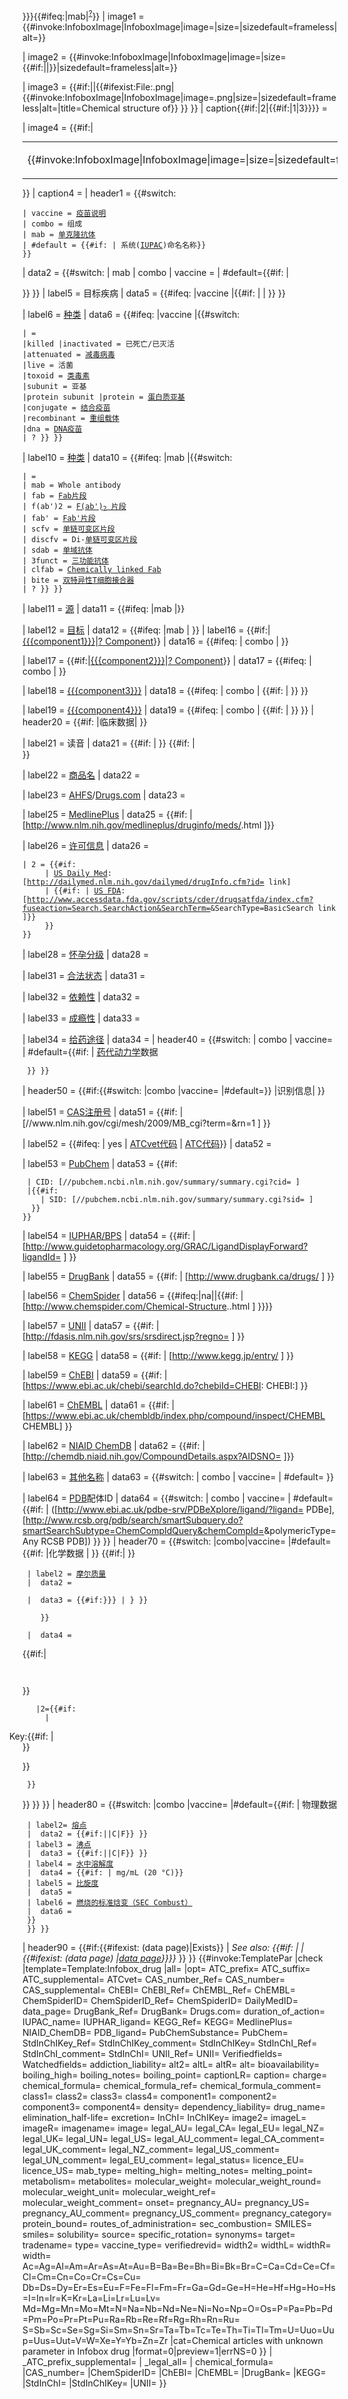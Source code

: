 {{Infobox
| bodystyle = border-spacing:2px;
| headerstyle = background:#ddd
| labelstyle = padding:0.1em 0;line-height:1.2em;

| title = {{{drug_name|{{{imagename|{{PAGENAME}}}}}}}}{{#ifeq:{{lc:{{{type|}}}}}|mab|<sup>[[Nomenclature of monoclonal antibodies|?]]</sup>}}<!--

 IMAGES ----- ----- ----- ----- ----- ----- ----- ----- ----- ----- -->
| image1 = {{#invoke:InfoboxImage|InfoboxImage|image={{{image|}}}|size={{{width|}}}|sizedefault=frameless|alt={{{alt|}}}}}

| image2 = {{#invoke:InfoboxImage|InfoboxImage|image={{{image2|}}}|size={{#if:{{{width2|}}}|{{{width2|}}}|{{{width|}}}}}|sizedefault=frameless|alt={{{alt2|}}}}}

| image3 = {{#if:{{{image|}}}{{{image2|}}}||{{#ifexist:File:{{PAGENAME}}.png|{{#invoke:InfoboxImage|InfoboxImage|image={{PAGENAME}}.png|size={{{width|}}}|sizedefault=frameless|alt={{{alt|}}}|title=Chemical structure of{{PAGENAME}}}} }} }}
| caption{{#if:{{{image2|}}}|2|{{#if:{{{image|}}}|1|3}}}} = {{{caption|}}}

| image4 = {{#if:{{{imageL|}}}{{{imageR|}}}|<table style="width:100%; margin:0;"><tr>
<td style="vertical-align:top; text-align:center; width:50%;">{{#invoke:InfoboxImage|InfoboxImage|image={{{imageL|}}}|size={{{widthL|}}}|sizedefault=frameless|upright=0.5|alt={{{altL|}}}}}</td>
<td style="vertical-align:top; text-align:center; width:50%;">{{#invoke:InfoboxImage|InfoboxImage|image={{{imageR|}}}|size={{{widthR|}}}|sizedefault=frameless|upright=0.5|alt={{{altR|}}}}}</td>
</tr></table>}}
| caption4 = {{{captionLR|}}}<!--

 TYPEHEADER=VACC/COMBO/MAB/IUPAC -->
| header1 = {{#switch:{{lc:{{{type|}}}}}
 | vaccine = [[疫苗说明]]
 | combo = 组成
 | mab = [[单克隆抗体]]
 | #default = {{#if:{{{IUPAC_name|}}} | 系统([[IUPAC]])命名名称}}
 }}<!--

 NAMING 1 none/IUPAC: ----- ----- ----- ----- ----- ----- ----- ----- ----- -----
 If not mab/combo/vaccine then show IUPAC_name -->
|  data2 = {{#switch:{{lc:{{{type|}}}}} | mab | combo | vaccine = | #default={{#if:{{{IUPAC_name|}}} | <div style="word-wrap:break-word; text-align:left; padding-left:1.5em; text-indent:-1.5em; font-size:11px">{{{IUPAC_name}}}</div> }} }}<!--

 NAMING 2, VACCINE: ----- ----- ----- ----- ----- ----- ----- ----- ----- -----
 If type=vaccine then show vaccine details -->
| label5 = 目标疾病<!-- reuse of target; see vacc/mab -->
|  data5 = {{#ifeq:{{lc:{{{type|}}}}} |vaccine |{{#if:{{{target|}}} |{{{target}}} |<!-- cat -->}} }}

| label6 = [[疫苗#种类|种类]]
|  data6 = {{#ifeq:{{lc:{{{type|}}}}} |vaccine |{{#switch:{{lc:{{{vaccine_type|}}}}}
 | =
 |killed |inactivated = 已死亡/已灭活
 |attenuated = [[减毒病毒]]
 |live = 活菌
 |toxoid = [[类毒素]]
 |subunit = 亚基
 |protein subunit |protein = [[蛋白质亚基]]
 |conjugate = [[结合疫苗]]
 |recombinant = [[重组载体]]
 |dna = [[DNA疫苗]]
 | ? }} }}<!-- unk vaccine_type --><!--

 NAMING 3, MAB: ----- ----- ----- ----- ----- ----- ----- ----- ----- -----
 If type=mab then show monoclonal antibody details -->
| label10 = [[:File:Engineered monoclonal antibodies.svg|种类]]
|  data10 = {{#ifeq:{{lc:{{{type|}}}}} |mab |{{#switch:{{lc:{{{mab_type|}}}}}
 | =
 | mab = Whole antibody
 | fab = [[Fab片段]]
 | f(ab')2 = [[片段的抗原结合|F(ab')<sub>2</sub> 片段]]
 | fab' = [[Fab'片段]]
 | scfv = [[单链可变区片段]]
 | discfv = Di-[[单链可变区片段]]
 | sdab = [[单域抗体]]
 | 3funct = [[三功能抗体]]
 | clfab = [[Chemically linked Fab]]
 | bite = [[双特异性T细胞接合器]]
 | ? }} }}

| label11 = [[单克隆抗体#制造|源]]
|  data11 = {{#ifeq:{{lc:{{{type|}}}}} |mab |{{Infobox drug/mab source|mab_source={{{source|}}} }}}}<!-- mab_source == internal only -->

| label12 = [[抗原|目标]]
|  data12 = {{#ifeq:{{lc:{{{type|}}}}} |mab |{{{target|}}} }}<!-- reuse of target; see vacc -->
<!--

 NAMING 4: COMBO ----- ----- ----- ----- ----- ----- ----- ----- ----- -----
 if type=combo show its components (2 obligatory, 3 & 4 optional) -->
| label16 = {{#if:{{{component1|}}}|[[{{{component1}}}]]|[[? Component]]}}
|  data16 = {{#ifeq:{{lc:{{{type|}}}}} | combo | {{{class1|? Class}}} }}

| label17 = {{#if:{{{component2|}}}|[[{{{component2}}}]]|[[? Component]]}}
|  data17 = {{#ifeq:{{lc:{{{type|}}}}} | combo | {{{class2|? Class}}} }}

| label18 = [[{{{component3}}}]]
|  data18 = {{#ifeq:{{lc:{{{type|}}}}} | combo | {{#if:{{both|{{{component3|}}}|{{{class3|}}}}} | {{{class3|? Class}}} }} }}

| label19 = [[{{{component4}}}]]
|  data19 = {{#ifeq:{{lc:{{{type|}}}}} | combo | {{#if:{{both|{{{component4|}}}|{{{class4|}}}}} | {{{class4|? Class}}} }} }}<!--

 CLINICAL DATA ----- ----- ----- ----- ----- ----- ----- ----- ----- ----- -->
| header20 = {{#if:{{{DailyMedID|}}}{{{Drugs.com|}}}{{{MedlinePlus|}}}{{{PLLR|}}}{{{addiction_liability|}}}{{{dependency_liability|}}}{{{legal_AU_comment|}}}{{{legal_AU|}}}{{{legal_CA_comment|}}}{{{legal_CA|}}}{{{legal_EU_comment|}}}{{{legal_EU|}}}{{{legal_NZ_comment|}}}{{{legal_NZ|}}}{{{legal_UK_comment|}}}{{{legal_UK|}}}{{{legal_UN_comment|}}}{{{legal_UN|}}}{{{legal_US_comment|}}}{{{legal_US|}}}{{{legal_status|}}}{{{licence_EU|}}}{{{pregnancy_AU_comment|}}}{{{pregnancy_AU|}}}{{{pregnancy_US_comment|}}}{{{pregnancy_US|}}}{{{pregnancy_category|}}}{{{routes_of_administration|}}}{{{tradename|}}}
|临床数据|<!--H20-NO CLINICAL DATA-->}}

| label21 = 读音
|  data21 = {{#if:{{{pronounce|}}}{{{pronounce comment|}}} |{{{pronounce|}}}{{{pronounce ref|}}}&#x20;{{{pronounce comment|}}} }}<!--
         -->{{#if:{{{pronounce 2|}}} |<br/>{{{pronounce 2|}}} }}

| label22 = [[商品名]]
|  data22 = {{{tradename|}}}

| label23 = [[AHFS]]/[[Drugs.com]]
|  data23 = {{{Drugs.com|}}}

| label25 = [[MedlinePlus]]
|  data25 = {{#if: {{{MedlinePlus|}}} | <span class="reflink plainlinks nourlexpansion">[http://www.nlm.nih.gov/medlineplus/druginfo/meds/{{{MedlinePlus}}}.html {{{MedlinePlus}}}]</span>}}

| label26 = [[Regulation of therapeutic goods|许可信息]]
|  data26 = {{comma separated entries
 | 1 = {{#if:{{{licence_EU|}}} | [[EMA]]:<span class="reflink plainlinks nourlexpansion">[{{Infobox drug/EMA-EPAR|1={{{licence_EU}}}}} Link]</span>}}
 | 2 = {{#if:{{{DailyMedID|}}}
      | [[Daily Med|US&nbsp;Daily&nbsp;Med]]:<span class="reflink plainlinks nourlexpansion">[http://dailymed.nlm.nih.gov/dailymed/drugInfo.cfm?id={{{DailyMedID}}} link]</span>
      | {{#if:{{{licence_US|}}} | [[U.S. Food and Drug Administration|US&nbsp;FDA]]:<span class="reflink plainlinks nourlexpansion">[http://www.accessdata.fda.gov/scripts/cder/drugsatfda/index.cfm?fuseaction=Search.SearchAction&SearchTerm={{{licence_US}}}&SearchType=BasicSearch link]</span>}}
      }}<!-- rm #3= here-->
 }}

<!-- pregnancy categories -->
| label28 = [[Pregnancy category|怀孕分级]]
|  data28 = {{Infobox drug/pregnancy category
|pregnancy_AU = {{{pregnancy_AU|}}}
|pregnancy_US = {{{pregnancy_US|}}}
|pregnancy_AU_comment = {{{pregnancy_AU_comment|}}}
|pregnancy_US_comment = {{{pregnancy_US_comment|}}}
|pregnancy_category = {{{pregnancy_category|}}}
|PLLR               = {{{PLLR|}}}
}}

| label31 = [[合法状态]]
|  data31 = {{Infobox drug/legal status
 |legal_AU={{{legal_AU|}}}
 |legal_CA={{{legal_CA|}}}
 |legal_NZ={{{legal_NZ|}}}
 |legal_UK={{{legal_UK|}}}
 |legal_US={{{legal_US|}}}
 |legal_EU={{{legal_EU|}}}
 |legal_UN={{{legal_UN|}}}
 |legal_AU_comment={{{legal_AU_comment|}}}
 |legal_CA_comment={{{legal_CA_comment|}}}
 |legal_NZ_comment={{{legal_NZ_comment|}}}
 |legal_UK_comment={{{legal_UK_comment|}}}
 |legal_US_comment={{{legal_US_comment|}}}
 |legal_EU_comment={{{legal_EU_comment|}}}
 |legal_UN_comment={{{legal_UN_comment|}}}
 |legal_status={{{legal_status|}}}
 }}

| label32 = [[药物依赖|依赖性]]
|  data32 = {{{dependency_liability|}}}

| label33 = [[成瘾|成瘾性]]
|  data33 = {{{addiction_liability|}}}

| label34 = [[药物|给药途径]]
|  data34 = {{{routes_of_administration|}}}<!--

 PHARMACOKINETIC ----- ----- ----- ----- ----- ----- ----- ----- ----- ----- -->
| header40 = {{#switch:{{lc:{{{type|}}}}} | combo | vaccine= | #default={{#if:{{{bioavailability|}}}{{{protein_bound|}}}{{{metabolism|}}}{{{metabolites|}}}{{{onset|}}}{{{elimination_half-life|}}}{{{duration_of_action|}}}{{{excretion|}}} | [[药代动力学]]数据<!--
 -->{{Infobox|child=yes
  | labelstyle = padding:0.1em 0; line-height:1.2em;
  | label1 = [[生物利用度]]
  |  data1 = {{{bioavailability|}}}
  | label2 = [[血浆蛋白结合|蛋白结合度]]
  |  data2 = {{{protein_bound|}}}
  | label3 = [[药物代谢|代谢]]
  |  data3 = {{{metabolism|}}}
  | label4 = [[代谢产物]]
  |  data4 = {{{metabolites|}}}
  | label5 = [[起效]]
  |  data5 = {{{onset|}}}
  | label6 = [[生物半衰期]]
  |  data6 = {{{elimination_half-life|}}}
  | label7 = [[药效学|作用时间]]
  |  data7 = {{{duration_of_action|}}}
  | label8 = [[排泄]]
  |  data8 = {{{excretion|}}}
  }}
  }} }}<!--

 IDENTIFIERS ----- ----- ----- ----- ----- ----- ----- ----- ----- ----- -->
| header50 = {{#if:{{#switch:{{lc:{{{type|}}}}} |combo |vaccine= |#default={{{synonyms|}}}{{{PDB_ligand|}}}}}{{yesno|{{{ATCvet|}}}|yes=yes|no=}}{{{ATC_prefix|}}}{{{ATC_supplemental|}}}{{{CAS_number|}}}{{{ChEBI|}}}{{{ChEMBL|}}}{{{ChemSpiderID|}}}{{{DrugBank|}}}{{{IUPHAR_ligand|}}}{{{KEGG|}}}{{{NIAID_ChemDB|}}}{{{PubChem|}}}{{{PubChemSubstance|}}}{{{UNII|}}}
|识别信息|<!--H50-NO IDENTIF DATA-->}}

| label51 = [[CAS|CAS注册号]]
|  data51 = {{#if: {{{CAS_number|}}} | <span class="reflink plainlinks nourlexpansion">[//www.nlm.nih.gov/cgi/mesh/2009/MB_cgi?term={{{CAS_number}}}&rn=1 {{{CAS_number}}}]</span> }}{{{CAS_number_Ref|}}}{{{CAS_supplemental|}}}

| label52 = {{#ifeq:{{lc:{{{ATCvet}}}}} | yes | [[解剖学治疗学及化学分类系统#ATCvet|ATCvet代码]] | [[解剖学治疗学及化学分类系统|ATC代码]]}}
|  data52 = {{Infobox drug/ATC |ATCvet={{{ATCvet|no}}} |ATC_prefix={{{ATC_prefix|}}} |ATC_suffix={{{ATC_suffix|}}} |ATC_supplemental={{{ATC_supplemental|}}} }}

| label53 = [[PubChem]]
|  data53 = {{#if:{{{PubChem|}}}
  | CID: <span class="reflink plainlinks nourlexpansion">[//pubchem.ncbi.nlm.nih.gov/summary/summary.cgi?cid={{{PubChem}}} {{{PubChem}}}]</span>
  |{{#if:{{{PubChemSubstance|}}}
     | SID: <span class="reflink plainlinks nourlexpansion">[//pubchem.ncbi.nlm.nih.gov/summary/summary.cgi?sid={{{PubChemSubstance}}} {{{PubChemSubstance}}}]</span>
   }}
 }}

| label54 = [[IUPHAR/BPS]]
|  data54 = {{#if:{{{IUPHAR_ligand|}}} | <span class="reflink plainlinks nourlexpansion">[http://www.guidetopharmacology.org/GRAC/LigandDisplayForward?ligandId={{{IUPHAR_ligand}}} {{{IUPHAR_ligand}}}]</span> }}

| label55 = [[DrugBank]]
|  data55 = {{#if:{{{DrugBank|}}} | <span class="reflink plainlinks nourlexpansion">[http://www.drugbank.ca/drugs/{{{DrugBank}}} {{{DrugBank}}}]</span>{{{DrugBank_Ref|}}} }}

| label56 = [[ChemSpider]]
|  data56 = {{#ifeq:{{lc:{{{ChemSpiderID|}}}}}|na||{{#if:{{{ChemSpiderID|}}} | <span class="reflink plainlinks nourlexpansion">[http://www.chemspider.com/Chemical-Structure.{{{ChemSpiderID}}}.html {{{ChemSpiderID}}}]</span>{{{ChemSpiderID_Ref|}}} }}}}

| label57 = [[UNII]]
|  data57 = {{#if:{{{UNII|}}} | <span class="reflink plainlinks nourlexpansion">[http://fdasis.nlm.nih.gov/srs/srsdirect.jsp?regno={{{UNII}}} {{{UNII}}}]</span>{{{UNII_Ref|}}} }}

| label58 = [[KEGG]]
|  data58 = {{#if:{{{KEGG|}}} | <span class="reflink plainlinks nourlexpansion">[http://www.kegg.jp/entry/{{{KEGG}}} {{{KEGG}}}]</span>{{{KEGG_Ref|}}} }}

| label59 = [[ChEBI]]
|  data59 = {{#if:{{{ChEBI|}}} | <span class="reflink plainlinks nourlexpansion">[https://www.ebi.ac.uk/chebi/searchId.do?chebiId=CHEBI:{{{ChEBI}}} CHEBI:{{{ChEBI}}}]</span>{{{ChEBI_Ref|}}} }}

| label61 = [[ChEMBL]]
|  data61 = {{#if:{{{ChEMBL|}}} |<span class="reflink plainlinks nourlexpansion">[https://www.ebi.ac.uk/chembldb/index.php/compound/inspect/CHEMBL{{{ChEMBL}}} CHEMBL{{{ChEMBL}}}]</span>{{{ChEMBL_Ref|}}} }}

| label62 = [[NIAID ChemDB]]
|  data62 = {{#if:{{{NIAID_ChemDB|}}} | <span class="reflink plainlinks nourlexpansion">[http://chemdb.niaid.nih.gov/CompoundDetails.aspx?AIDSNO={{{NIAID_ChemDB}}} {{{NIAID_ChemDB}}}]</span>}}

| label63 = [[其他名称]]
|  data63 = {{#switch:{{lc:{{{type|}}}}} | combo | vaccine= | #default= {{{synonyms|}}} }}

| label64 = [[PDB]]配体ID
|  data64 = {{#switch:{{lc:{{{type|}}}}} | combo | vaccine= | #default= {{#if:{{{PDB_ligand|}}} | {{{PDB_ligand}}} (<span class="reflink plainlinks nourlexpansion">[http://www.ebi.ac.uk/pdbe-srv/PDBeXplore/ligand/?ligand={{{PDB_ligand}}} PDBe]</span>, <span class="reflink plainlinks nourlexpansion">[http://www.rcsb.org/pdb/search/smartSubquery.do?smartSearchSubtype=ChemCompIdQuery&chemCompId={{{PDB_ligand}}}&polymericType=Any RCSB PDB]</span>)
}} }}
<!--

 CHEMICAL DATA ----- ----- ----- ----- ----- ----- ----- ----- ----- -----
 If type=combo or vaccine, then none of following chemical data parameters to be displayed -->
| header70 = {{#switch:{{lc:{{{type|}}}}} |combo|vaccine=
|#default={{#if:{{{C|}}}{{{H|}}}{{{Ag|}}}{{{Al|}}}{{{As|}}}{{{Au|}}}{{{B|}}}{{{Bi|}}}{{{Br|}}}{{{Ca|}}}{{{Cl|}}}{{{Co|}}}{{{Cr|}}}{{{F|}}}{{{Fe|}}}{{{Gd|}}}{{{Hg|}}}{{{I|}}}{{{K|}}}{{{Li|}}}{{{Mg|}}}{{{Mn|}}}{{{Mo|}}}{{{N|}}}{{{Na|}}}{{{O|}}}{{{P|}}}{{{Pt|}}}{{{S|}}}{{{Sb|}}}{{{Se|}}}{{{Si|}}}{{{Sr|}}}{{{Tc|}}}{{{Zn|}}}{{{chemical_formula|}}}{{{molecular_weight|}}}{{{molecular_weight_round|}}}{{{molecular_weight_unit|}}}{{{molecular_weight_comment|}}}{{{SMILES|}}}{{{smiles|}}}{{{StdInChI|}}}
|化学数据 |<!--H70-NO CHEM DATA-->}}<!--
 -->{{infobox|child=yes
  | labelstyle = padding:0.1em 0; line-height:1.2em;-->
  | label1 = [[化学式]]
  |  data1 = {{#if:{{{chemical_formula|}}} | {{{chemical_formula}}}
             |{{Infobox drug/chem styled
|C={{{C|}}}|H={{{H|}}}|Ag={{{Ag|}}}|Al={{{Al|}}}|As={{{As|}}}|Au={{{Au|}}}|B={{{B|}}}
|Bi={{{Bi|}}}|Br={{{Br|}}}|Ca={{{Ca|}}}|Cl={{{Cl|}}}|Co={{{Co|}}}|Cr={{{Cr|}}}|F={{{F|}}}
|Fe={{{Fe|}}}|Gd={{{Gd|}}}|Hg={{{Hg|}}}|I={{{I|}}}|K={{{K|}}}|Li={{{Li|}}}|Mg={{{Mg|}}}
|Mn={{{Mn|}}}|Mo={{{Mo|}}}|N={{{N|}}}|Na={{{Na|}}}|O={{{O|}}}|P={{{P|}}}|Pt={{{Pt|}}}
|S={{{S|}}}|Sb={{{Sb|}}}|Se={{{Se|}}}|Si={{{Si|}}}|Sr={{{Sr|}}}|Tc={{{Tc|}}}|Zn={{{Zn|}}}
|charge={{{charge|}}}|default=? }}
             }}{{#if:{{{chemical_formula_ref|}}}|&nbsp;{{{chemical_formula_ref|}}}}} {{{chemical_formula_comment|}}}

  | label2 = [[摩尔质量]]
  |  data2 =
{{Chem molar mass
|Ac={{{Ac|}}}|Ag={{{Ag|}}}|Al={{{Al|}}}|Am={{{Am|}}}|Ar={{{Ar|}}}|As={{{As|}}}|At={{{At|}}}|Au={{{Au|}}}|B={{{B|}}}|Ba={{{Ba|}}}|Be={{{Be|}}}|Bh={{{Bh|}}}|Bi={{{Bi|}}}|Bk={{{Bk|}}}|Br={{{Br|}}}|C={{{C|}}}|Ca={{{Ca|}}}|Cd={{{Cd|}}}|Ce={{{Ce|}}}|Cf={{{Cf|}}}|Cl={{{Cl|}}}|Cm={{{Cm|}}}|Cn={{{Cn|}}}|Co={{{Co|}}}|Cr={{{Cr|}}}|Cs={{{Cs|}}}|Cu={{{Cu|}}}|Db={{{Db|}}}|Ds={{{Ds|}}}|Dy={{{Dy|}}}|Er={{{Er|}}}|Es={{{Es|}}}|Eu={{{Eu|}}}|F={{{F|}}}|Fe={{{Fe|}}}|Fl={{{Fl|}}}|Fm={{{Fm|}}}|Fr={{{Fr|}}}|Ga={{{Ga|}}}|Gd={{{Gd|}}}|Ge={{{Ge|}}}|H={{{H|}}}|He={{{He|}}}|Hf={{{Hf|}}}|Hg={{{Hg|}}}|Ho={{{Ho|}}}|Hs={{{Hs|}}}|I={{{I|}}}|In={{{In|}}}|Ir={{{Ir|}}}|K={{{K|}}}|Kr={{{Kr|}}}|La={{{La|}}}|Li={{{Li|}}}|Lr={{{Lr|}}}|Lu={{{Lu|}}}|Lv={{{Lv|}}}|Md={{{Md|}}}|Mg={{{Mg|}}}|Mn={{{Mn|}}}|Mo={{{Mo|}}}|Mt={{{Mt|}}}|N={{{N|}}}|Na={{{Na|}}}|Nb={{{Nb|}}}|Nd={{{Nd|}}}|Ne={{{Ne|}}}|Ni={{{Ni|}}}|No={{{No|}}}|Np={{{Np|}}}|O={{{O|}}}|Os={{{Os|}}}|P={{{P|}}}|Pa={{{Pa|}}}|Pb={{{Pb|}}}|Pd={{{Pd|}}}|Pm={{{Pm|}}}|Po={{{Po|}}}|Pr={{{Pr|}}}|Pt={{{Pt|}}}|Pu={{{Pu|}}}|Ra={{{Ra|}}}|Rb={{{Rb|}}}|Re={{{Re|}}}|Rf={{{Rf|}}}|Rg={{{Rg|}}}|Rh={{{Rh|}}}|Rn={{{Rn|}}}|Ru={{{Ru|}}}|S={{{S|}}}|Sb={{{Sb|}}}|Sc={{{Sc|}}}|Se={{{Se|}}}|Sg={{{Sg|}}}|Si={{{Si|}}}|Sm={{{Sm|}}}|Sn={{{Sn|}}}|Sr={{{Sr|}}}|Ta={{{Ta|}}}|Tb={{{Tb|}}}|Tc={{{Tc|}}}|Te={{{Te|}}}|Th={{{Th|}}}|Ti={{{Ti|}}}|Tl={{{Tl|}}}|Tm={{{Tm|}}}|U={{{U|}}}|Uuo={{{Uuo|}}}|Uup={{{Uup|}}}|Uus={{{Uus|}}}|Uut={{{Uut|}}}|V={{{V|}}}|W={{{W|}}}|Xe={{{Xe|}}}|Y={{{Y|}}}|Yb={{{Yb|}}}|Zn={{{Zn|}}}|Zr={{{Zr|}}}
|fixed = {{{molecular_weight|}}}
|round = {{{molecular_weight_round|}}}
|unit  = {{{molecular_weight_unit|}}}
|ref   = {{{molecular_weight_ref|}}}
|comment = {{{molecular_weight_comment|}}}
|catname=Chemical articles having calculated molecular weight overwritten
}}

  |  data3 = {{#if:{{{SMILES|{{{smiles|}}}}}} | {{Collapsible list
     |liststyle=word-break:break-all; text-align:left; padding-left:1.5em;
     |title = [[SMILES]]
     |1=<div style="word-wrap:break-word; text-indent:-1.5em">{{{SMILES|{{{smiles|}}}}}} }}</div>
     }}

  |  data4 =
{{#if:{{{StdInChI|}}}|
  {{Collapsible list
    |liststyle=word-break:break-all; text-align:left; padding-left:1.5em;
    |title=[[InChI]]
    |1={{#if:{{{StdInChI|}}}
      |<div style="word-wrap:break-word; text-indent:-1.5em">InChI={{{StdInChI}}}{{{StdInChI_Ref|}}}{{#if:{{{StdInChI_comment|}}} |<br/>{{{StdInChI_comment}}} }}</div>}}
    |2={{#if:{{{StdInChIKey|}}}
      |<div style="word-wrap:break-word; text-indent:-1.5em">Key:{{{StdInChIKey}}}{{{StdInChIKey_Ref|}}}{{#if:{{{StdInChIKey_comment|}}} |<br/>{{{StdInChIKey_comment}}} }}</div>}}
  }}<!-- eo list -->
}}<!-- eo data4 if InChI -->
}}<!-- eo infobox child -->
}}<!-- eo switch @header...70 -->
<!--

 PHYSICAL DATA ----- ----- ----- ----- ----- ----- ----- ----- ----- ----- -->
| header80 = {{#switch:{{lc:{{{type|}}}}} |combo |vaccine= |#default={{#if:{{{density|}}}{{{melting_point|}}}{{{boiling_point|}}}{{{solubility|}}}{{{specific_rotation|}}}{{{sec_combustion|}}}<!--
-->| 物理数据<!--
  -->{{Infobox|child=yes
  | labelstyle = padding:0.1em 0;line-height:1.2em;
  | label1 = [[密度]]
  |  data1 = {{#if:{{{density|}}} | {{{density}}}&nbsp;g/cm<sup>3</sup> }}
  | label2= [[熔点]]
  |  data2 = {{#if:{{{melting_point|}}}|{{convert|{{{melting_point|}}} {{#if:{{{melting_high|}}}|to {{{melting_high|}}}|}}|C|F}} }} {{{melting_notes|}}}
  | label3 = [[沸点]]
  |  data3 = {{#if:{{{boiling_point|}}}|{{convert|{{{boiling_point|}}} {{#if:{{{boiling_high|}}}|to {{{boiling_high|}}}|}}|C|F}} }} {{{boiling_notes|}}}
  | label4 = [[水溶液|水中溶解度]]
  |  data4 = {{#if:{{{solubility|}}} |{{{solubility}}}&nbsp;mg/mL (20&nbsp;°C)}}
  | label5 = [[比旋度]]
  |  data5 = {{{specific_rotation|}}}
  | label6 = [[燃烧的标准焓变|燃烧的标准焓变（SEC Combust）]]
  |  data6 = {{{sec_combustion|}}}
  }}
  }} }}<!--

 DATA PAGE ----- ----- ----- ----- ----- ----- ----- ----- ----- ----- -->
| header90 = {{#if:{{#ifexist:{{PAGENAME}} (data page)|Exists}}{{{data_page|}}}
| ''See also: {{#if:{{{data_page|}}} |{{{data_page|}}} |{{#ifexist:{{PAGENAME}} (data page) |[[{{PAGENAME}} (data page)|data page]]}}}}'' }}
<!--

 VERIFICATIONS ----- ----- ----- ----- ----- ----- ----- ----- ----- ----- 
| header100 = {{#if:{{{Verifiedfields|}}}{{{verifiedrevid|}}}|{{#ifeq:{{{Verifiedfields|}}}|changed|&nbsp;{{cross|14}}&nbsp;[[Wikipedia:WikiProject_Chemicals/Chembox_validation|(what is this?)]]|{{#if:{{{verifiedrevid|}}}|&nbsp;{{tick|14}}&nbsp;[[Wikipedia:WikiProject_Chemicals/Chembox_validation|(what is this?)]]}}}}{{#if:{{{verifiedrevid|}}}|&nbsp;&nbsp;<span class="reflink plainlinks nourlexpansion">[{{fullurl:Special:ComparePages|rev1={{{verifiedrevid|}}}&page2={{urlencode:{{SUBJECTPAGENAME}}}}}} (verify)]</span>}}}}
-->
}}<!-- End of infobox

 Parameter check:
-->{{#invoke:TemplatePar
|check
|template=Template:Infobox_drug
|all= |opt= ATC_prefix= ATC_suffix= ATC_supplemental= ATCvet= CAS_number_Ref= CAS_number= CAS_supplemental= ChEBI= ChEBI_Ref= ChEMBL_Ref= ChEMBL= ChemSpiderID= ChemSpiderID_Ref= ChemSpiderID= DailyMedID= data_page= DrugBank_Ref= DrugBank= Drugs.com= duration_of_action= IUPAC_name= IUPHAR_ligand= KEGG_Ref= KEGG= MedlinePlus= NIAID_ChemDB= PDB_ligand= PubChemSubstance= PubChem= StdInChIKey_Ref= StdInChIKey_comment= StdInChIKey= StdInChI_Ref= StdInChI_comment= StdInChI= UNII_Ref= UNII= Verifiedfields= Watchedfields= addiction_liability= alt2= altL= altR= alt= bioavailability= boiling_high= boiling_notes= boiling_point= captionLR= caption= charge= chemical_formula= chemical_formula_ref= chemical_formula_comment= class1= class2= class3= class4= component1= component2= component3= component4= density= dependency_liability= drug_name= elimination_half-life= excretion= InChI= InChIKey= image2= imageL= imageR= imagename= image= legal_AU= legal_CA= legal_EU= legal_NZ= legal_UK= legal_UN= legal_US= legal_AU_comment= legal_CA_comment= legal_UK_comment= legal_NZ_comment= legal_US_comment= legal_UN_comment= legal_EU_comment= legal_status= licence_EU= licence_US= mab_type= melting_high= melting_notes= melting_point= metabolism= metabolites= molecular_weight= molecular_weight_round= molecular_weight_unit= molecular_weight_ref= molecular_weight_comment= onset= pregnancy_AU= pregnancy_US= pregnancy_AU_comment= pregnancy_US_comment= pregnancy_category= protein_bound= routes_of_administration= sec_combustion= SMILES= smiles= solubility= source= specific_rotation= synonyms= target= tradename= type= vaccine_type= verifiedrevid= width2= widthL= widthR= width= Ac=Ag=Al=Am=Ar=As=At=Au=B=Ba=Be=Bh=Bi=Bk=Br=C=Ca=Cd=Ce=Cf=Cl=Cm=Cn=Co=Cr=Cs=Cu=
Db=Ds=Dy=Er=Es=Eu=F=Fe=Fl=Fm=Fr=Ga=Gd=Ge=H=He=Hf=Hg=Ho=Hs=I=In=Ir=K=Kr=La=Li=Lr=Lu=Lv=
Md=Mg=Mn=Mo=Mt=N=Na=Nb=Nd=Ne=Ni=No=Np=O=Os=P=Pa=Pb=Pd=Pm=Po=Pr=Pt=Pu=Ra=Rb=Re=Rf=Rg=Rh=Rn=Ru=
S=Sb=Sc=Se=Sg=Si=Sm=Sn=Sr=Ta=Tb=Tc=Te=Th=Ti=Tl=Tm=U=Uuo=Uup=Uus=Uut=V=W=Xe=Y=Yb=Zn=Zr
|cat=Chemical articles with unknown parameter in Infobox drug
|format=0|preview=1|errNS=0
}}<!--

--><!-- Tracking categories:
-->{{Infobox drug/maintenance categories<!--
 Parameters starting with _underscore are internal constructs only, not straight article input
-->
| type = {{{type|}}}
| _image_02 = {{{image|}}}{{{image2|}}}
| _image_LR = {{{imageL|}}}{{{imageR|}}}
| _datapage = {{PAGENAME}} (data page)<!-- as Template:Chembox does -->
| _target={{#ifeq:{{lc:{{{type|}}}}} | vaccine | {{{target|}}} | _type_not_vaccine }}<!-- vaccine with empty target = to maint cat; former question mark -->
| _ATC_prefix_supplemental={{{ATC_prefix|}}}{{{ATC_supplemental|}}}
| _legal_all={{{legal_AU|}}}{{{legal_CA|}}}{{{legal_UK|}}}{{{legal_US|}}}{{{legal_UN|}}}{{{legal_EU|}}}{{{legal_status|}}}
| chemical_formula={{{chemical_formula|}}}<!--

 Tracking identifiers -->
|CAS_number={{{CAS_number|}}}
|ChemSpiderID={{{ChemSpiderID|}}}
|ChEBI={{{ChEBI|}}}
|ChEMBL={{{ChEMBL|}}}
|DrugBank={{{DrugBank|}}}
|KEGG={{{KEGG|}}}
|StdInChI={{{StdInChI|}}}
|StdInChIKey={{{StdInChIKey|}}}
|UNII={{{UNII|}}}
<!--

 BOT VALIDATION
|Verifiedfields={{{Verifiedfields|}}}
|Watchedfields={{{Watchedfields|}}}
|verifiedrevid={{{verifiedrevid|}}}
-->}}<noinclude>
{{documentation}}

</noinclude>